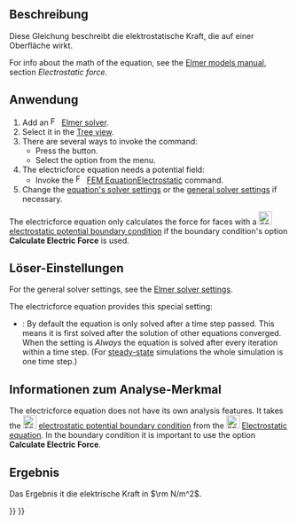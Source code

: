 <languages/>

{{Docnav/de
|[[FEM_EquationElectrostatic/de|GleichungElektrostatik]]
|[[FEM_EquationMagnetodynamic/de|GleichungElektrodynamik]]
|[[FEM_Workbench/de|FEM]]
|IconL=FEM_EquationElectrostatic.svg
|IconR=FEM_EquationMagnetodynamic.svg
|IconC=Workbench_FEM.svg
}}

{{GuiCommand/de
|Name=FEM EquationElectricforce
|Name/de=FEM GleichungElektrischeKraft
|MenuLocation=Lösen → Electromagnetic Equations → Gleichung für elektrische Kraft
|Workbenches=[[FEM_Workbench/de|FEM]]
|Version=0.19
|SeeAlso=[[FEM_EquationElectrostatic/de|FEM GleichungElektrostatik]]
}}

<span id="Description"></span>
==Beschreibung==

Diese Gleichung beschreibt die elektrostatische Kraft, die auf einer Oberfläche wirkt.

For info about the math of the equation, see the [http://www.elmerfem.org/blog/documentation/ Elmer models manual], section ''Electrostatic force''.

<span id="Usage"></span>
==Anwendung==

# Add an [[Image:FEM_SolverElmer.svg|16px|link=FEM_SolverElmer#Equations]] [[FEM_SolverElmer#Equations|Elmer solver]].
# Select it in the [[Tree_view|Tree view]].
# There are several ways to invoke the command:
#* Press the {{Button|[[Image:FEM_EquationElectricforce.svg|16px]] [[FEM_EquationElectricforce|Electricforce Equation]]}} button.
#* Select the {{MenuCommand|Solve → Electromagnetic Equations → [[Image:FEM_EquationElectricforce.svg|16px]] Electricforce Equation}} option from the menu.
# The electricforce equation needs a potential field:
#* Invoke the [[Image:FEM_EquationElectrostatic.svg|16px|link=FEM_EquationElectrostatic]] [[FEM_EquationElectrostatic|FEM EquationElectrostatic]] command.
# Change the [[#Solver_Settings|equation's solver settings]] or the [[FEM_SolverElmer_SolverSettings|general solver settings]] if necessary.

The electricforce equation only calculates the force for faces with a [[Image:FEM_ConstraintElectrostaticPotential.svg|24px]] [[FEM_ConstraintElectrostaticPotential|electrostatic potential boundary condition]] if the boundary condition's option '''Calculate Electric Force''' is used.

<span id="Solver_Settings"></span>
==Löser-Einstellungen==

For the general solver settings, see the [[FEM_SolverElmer_SolverSettings|Elmer solver settings]].

The electricforce equation provides this special setting:
* {{PropertyData|Exec Solver}}: By default the equation is only solved after a time step passed. This means it is first solved after the solution of other equations converged. When the setting is ''Always'' the equation is solved after every iteration within a time step. (For [[FEM_SolverElmer_SolverSettings#Type|steady-state]] simulations the whole simulation is one time step.)

<span id="Analysis_Feature_Information"></span>
==Informationen zum Analyse-Merkmal==

The electricforce equation does not have its own analysis features. It takes the [[Image:FEM_ConstraintElectrostaticPotential.svg|24px]] [[FEM_ConstraintElectrostaticPotential|electrostatic potential boundary condition]] from the [[Image:FEM_EquationElectrostatic.svg|24px]] [[FEM_EquationElectrostatic|Electrostatic equation]]. In the boundary condition it is important to use the option '''Calculate Electric Force'''.

<span id="Result"></span>
==Ergebnis==

Das Ergebnis it die elektrische Kraft in <math>\rm N/m^2</math>.


{{Docnav/de
|[[FEM_EquationElectrostatic/de|GleichungElektrostatik]]
|[[FEM_EquationMagnetodynamic/de|GleichungElektrodynamik]]
|[[FEM_Workbench/de|FEM]]
|IconL=FEM_EquationElectrostatic.svg
|IconR=FEM_EquationMagnetodynamic.svg
|IconC=Workbench_FEM.svg
}}

{{FEM Tools navi{{#translation:}}}}
{{Userdocnavi{{#translation:}}}}